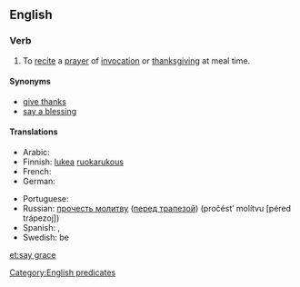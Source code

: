 ==English==
{{wikipedia|Grace (prayer)}}

===Verb===
{{head|en|verb|head=[[say]] [[grace]]}}

# {{context|idiomatic|lang=en}} To [[recite]] a [[prayer]] of [[invocation]] or [[thanksgiving]] at meal time.

====Synonyms====
* [[give thanks]]
* [[say a blessing]]

====Translations====
{{trans-top|say a prayer of thanks}}
* Arabic: {{lang|und|sc=Arab|[[صلاة الشكر لله]]}} {{lang|und|sc=Arab|[[قبل]] [[أكل|الأكل]] [[بعد|وبعد]]}} {{IPAchar|(ʂállatu š-šúkri li-llāhi [qábla al-’ákli wa-báʕd])}}
* Finnish: [[lukea]] [[ruokarukous]]
* French: {{t|fr|faire la bénédicité}}
* German: {{t|de|das Tischgebet sprechen}}
{{trans-mid}}
* Portuguese: {{t|pt|dar graças}}
* Russian: [[прочесть молитву]] ([[трапеза|перед трапезой]]) (pročést’ molítvu [péred trápezoj])
* Spanish: {{t|es|bendecir la mesa}}, {{t|es|dar gracias}}
* Swedish: be {{t+|sv|bordsbön|c}}
{{trans-bottom}}

[[Category:English predicates]]

[[et:say grace]]